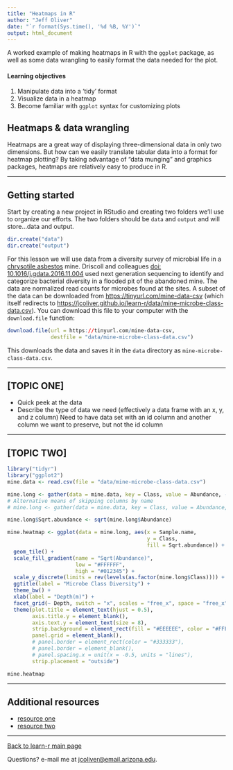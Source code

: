 ```yaml
---
title: "Heatmaps in R"
author: "Jeff Oliver"
date: "`r format(Sys.time(), '%d %B, %Y')`"
output: html_document
---
```


A worked example of making heatmaps in R with the `ggplot` package, as well as some data wrangling to easily format the data needed for the plot.

#### Learning objectives
1. Manipulate data into a 'tidy' format
2. Visualize data in a heatmap
3. Become familiar with `ggplot` syntax for customizing plots

## Heatmaps & data wrangling
Heatmaps are a great way of displaying three-dimensional data in only two dimensions. But how can we easily translate tabular data into a format for heatmap plotting? By taking advantage of "data munging" and graphics packages, heatmaps are relatively easy to produce in R. 

***

## Getting started
Start by creating a new project in RStudio and creating two folders we'll use to organize our efforts. The two folders should be `data` and `output` and will store...data and output.
```r
dir.create("data")
dir.create("output")
```

For this lesson we will use data from a diversity survey of microbial life in a [chrysotile asbestos](https://en.wikipedia.org/wiki/Chrysotile) mine. Driscoll and colleagues [doi: 10.1016/j.gdata.2016.11.004](https://doi.org/10.1016/j.gdata.2016.11.004) used next generation sequencing to identify and categorize bacterial diversity in a flooded pit of the abandoned mine. The data are normalized read counts for microbes found at the sites. A subset of the data can be downloaded from [https://tinyurl.com/mine-data-csv](https://tinyurl.com/mine-data-csv) (which itself redirects to [https://jcoliver.github.io/learn-r/data/mine-microbe-class-data.csv](https://jcoliver.github.io/learn-r/data/mine-microbe-class-data.csv)). You can download this file to your computer with the `download.file` function:
```r
download.file(url = https://tinyurl.com/mine-data-csv, 
              destfile = "data/mine-microbe-class-data.csv")
```
This downloads the data and saves it in the `data` directory as `mine-microbe-class-data.csv`.  

***

## [TOPIC ONE]
+ Quick peek at the data
+ Describe the type of data we need (effectively a data frame with an x, y, and z column)
Need to have data set with an id column and another column we want to preserve, but not the id column

***

## [TOPIC TWO]

```r
library("tidyr")
library("ggplot2")
mine.data <- read.csv(file = "data/mine-microbe-class-data.csv")

mine.long <- gather(data = mine.data, key = Class, value = Abundance, -c(1:3))
# Alternative means of skipping columns by name
# mine.long <- gather(data = mine.data, key = Class, value = Abundance, -Site, -Depth, -Sample.name)

mine.long$Sqrt.abundance <- sqrt(mine.long$Abundance)

mine.heatmap <- ggplot(data = mine.long, aes(x = Sample.name,
                                             y = Class,
                                             fill = Sqrt.abundance)) +
  geom_tile() +
  scale_fill_gradient(name = "Sqrt(Abundance)",
                      low = "#FFFFFF",
                      high = "#012345") +
  scale_y_discrete(limits = rev(levels(as.factor(mine.long$Class)))) +
  ggtitle(label = "Microbe Class Diversity") + 
  theme_bw() +
  xlab(label = "Depth(m)") +
  facet_grid(~ Depth, switch = "x", scales = "free_x", space = "free_x") + 
  theme(plot.title = element_text(hjust = 0.5),
        axis.title.y = element_blank(),
        axis.text.y = element_text(size = 8),
        strip.background = element_rect(fill = "#EEEEEE", color = "#FFFFFF"),
        panel.grid = element_blank(),
        # panel.border = element_rect(color = "#333333"),
        # panel.border = element_blank(),
        # panel.spacing.x = unit(x = -0.5, units = "lines"),
        strip.placement = "outside")

mine.heatmap

```

***

## Additional resources

+ [resource one](url-one)
+ [resource two](url-two)

***

<a href="index.html">Back to learn-r main page</a>
  
Questions?  e-mail me at <a href="mailto:jcoliver@email.arizona.edu">jcoliver@email.arizona.edu</a>.